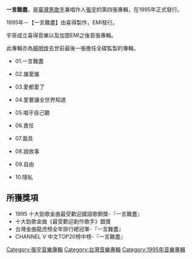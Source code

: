 {{unreferenced|time=2012-06-22T02:55:29+00:00}}
{{Album infobox | 
|  Name          = 一言難盡
|  Type          = [[專輯|專輯]]
|  Artist        = [[張宇|張宇]]
|  Cover         = 
|  Recorded      = 1995年
|  Background    = 
|  Released      = 1995年6月
|  Genre         = 國語流行
|  Label         = [[科藝百代|科藝百代]]
|  Number        = 
|  Length        =
|  Producer      = 張宇、楊明煌
|  Reviews       =
|  Last album    = [[溫故知心|溫故知心]] <br /> (1994年)
|  This album    = '''一言難盡'''<br /> (1995年)
|  Next album    = [[消息_(張宇專輯)|消息]]<br /> (1996年)
}}

'''一言難盡'''，是[[臺灣|臺灣]][[男歌手|男歌手]]兼唱作人[[張宇|張宇]]的第四張專輯，在1995年正式發行。

1995年－【一言難盡】由喜得製作，EMI發行。

宇哥成立喜得音樂以及加盟EMI之後首張專輯。

此專輯亦為[[楊明煌|楊明煌]]去世前最後一張擔任全碟監製的專輯。
  
*01.一言難盡   
   
*02.誰愛誰   
   
*03.愛都愛了   
   
*04.愛要讓全世界知道   
   
*05.唱乎自己聽   
   
*06.責任   
   
*07.面具   
   
*08.說故事   
   
*09.自由   
   
*10.隱私

==所獲獎項==
*1995 十大勁歌金曲最受歡迎國語歌銅獎-『一言難盡』
*十大勁歌金曲《最受歡迎創作歌手》銀獎
*台灣金曲龍虎榜全年排行總冠軍-『一言難盡』
*CHANNEL V 中文TOP20榜中榜-『一言難盡』

[[Category:張宇音樂專輯|Category:張宇音樂專輯]]

[[Category:台灣音樂專輯|Category:台灣音樂專輯]]
[[Category:1995年音樂專輯|Category:1995年音樂專輯]]
